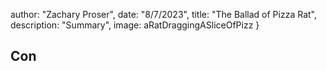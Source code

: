 




  author: "Zachary Proser",
  date: "8/7/2023",
  title: "The Ballad of Pizza Rat",
  description: "Summary", 
  image: aRatDraggingASliceOfPizz
 }

  
 ## Con    
  
